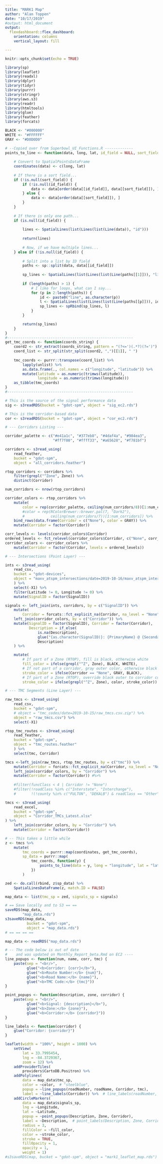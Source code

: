 ```yaml
---
title: "MARK1 Map"
author: "Alan Toppen"
date: "10/17/2019"
#output: html_document
output: 
  flexdashboard::flex_dashboard:
    orientation: columns
    vertical_layout: fill

---
```


```r
knitr::opts_chunk$set(echo = TRUE)

library(sp)
library(leaflet)
library(readxl)
library(dplyr)
library(tidyr)
library(purrr)
library(stringr)
library(aws.s3)
library(readr)
library(htmltools)
library(glue)
library(feather)
library(forcats)

BLACK <- "#000000"
WHITE <- "#FFFFFF"
GRAY <- "#D0D0D0"

# --Copied over from Superbowl_UI_Functions.R -------------
points_to_line <- function(data, long, lat, id_field = NULL, sort_field = NULL) {
    
    # Convert to SpatialPointsDataFrame
    coordinates(data) <- c(long, lat)
    
    # If there is a sort field...
    if (!is.null(sort_field)) {
        if (!is.null(id_field)) {
            data <- data[order(data[[id_field]], data[[sort_field]]), ]
        } else {
            data <- data[order(data[[sort_field]]), ]
        }
    }
    
    # If there is only one path...
    if (is.null(id_field)) {
        
        lines <- SpatialLines(list(Lines(list(Line(data)), "id")))
        
        return(lines)
        
        # Now, if we have multiple lines...
    } else if (!is.null(id_field)) {  
        
        # Split into a list by ID field
        paths <- sp::split(data, data[[id_field]])
        
        sp_lines <- SpatialLines(list(Lines(list(Line(paths[[1]])), "line1")))
        
        if (length(paths) > 1) {
            # I like for loops, what can I say...
            for (p in 2:length(paths)) {
                id <- paste0("line", as.character(p))
                l <- SpatialLines(list(Lines(list(Line(paths[[p]])), id)))
                sp_lines <- spRbind(sp_lines, l)
            }
        }

        return(sp_lines)
    }
}
#----------------------------------------------------------
get_tmc_coords <- function(coords_string) {
    coord2 <- str_extract(coords_string, pattern = "(?<=')(.*?)(?=')")
    coord_list <- str_split(str_split(coord2, ",")[[1]], " ")
    
    tmc_coords <- purrr::transpose(coord_list) %>%
        lapply(unlist) %>%
        as.data.frame(., col.names = c("longitude", "latitude")) %>%
        mutate(latitude = as.numeric(trimws(latitude)),
               longitude = as.numeric(trimws(longitude)))
    as_tibble(tmc_coords)
}
#----------------------------------------------------------
```


```r

# This is the source of the signal performance data
sig <- s3readRDS(bucket = "gdot-spm", object = "sig_ec2.rds")

# This is the corridor-based data
cor <- s3readRDS(bucket = "gdot-spm", object = "cor_ec2.rds")
```


```r

# --- Corridors Listing ---

corridor_palette <- c("#e41a1c", "#377eb8", "#4daf4a", "#984ea3", 
                      "#ff7f00", "#ffff33", "#a65628", "#f781bf")

corridors <- s3read_using(
    read_feather,
    bucket = "gdot-spm",
    object = "all_corridors.feather")

rtop_corridors <- corridors %>% 
    filter(grepl("^Zone", Zone)) %>%
    distinct(Corridor)

num_corridors <- nrow(rtop_corridors)

corridor_colors <- rtop_corridors %>% 
    mutate(
        color = rep(corridor_palette, ceiling(num_corridors/8))[1:num_corridors]) %>%
        #color = rep(RColorBrewer::brewer.pal(7, "Dark2"),
        #            ceiling(num_corridors/7))[1:num_corridors]) %>%
    bind_rows(data.frame(Corridor = c("None"), color = GRAY)) %>%
    mutate(Corridor = factor(Corridor))

corr_levels <- levels(corridor_colors$Corridor)
ordered_levels <- fct_relevel(corridor_colors$Corridor, c("None", corr_levels[corr_levels != "None"]))
corridor_colors <- corridor_colors %>% 
    mutate(Corridor = factor(Corridor, levels = ordered_levels))
```

```r

# --- Intersections (Point Layer) ---

ints <- s3read_using(
    read_csv, 
    bucket = "gdot-devices", 
    object = "maxv_atspm_intersections/date=2019-10-16/maxv_atspm_intersections.csv"
    ) %>% 
    select(-X1) %>%
    filter(Latitude != 0, Longitude != 0) %>% 
    mutate(SignalID = factor(SignalID))

signals <- left_join(ints, corridors, by = c("SignalID")) %>%
    mutate(
        Corridor = forcats::fct_explicit_na(Corridor, na_level = "None")) %>%
    left_join(corridor_colors, by = c("Corridor")) %>%
    mutate(SignalID = factor(SignalID), Corridor = factor(Corridor),
           Description = if_else(
               is.na(Description), 
               glue("{as.character(SignalID)}: {PrimaryName} @ {SecondaryName}"), 
               Description)
    ) %>%

    mutate(
        # If part of a Zone (RTOP), fill is black, otherwise white
        fill_color = ifelse(grepl("^Z", Zone), BLACK, WHITE),
        # If not part of a corridor, gray outer color, otherwise black
        stroke_color = ifelse(Corridor == "None", GRAY, BLACK),
        # If part of a Zone (RTOP), override black outer to corridor color
        stroke_color = ifelse(grepl("^Z", Zone), color, stroke_color))
```

```r

# --- TMC Segments (Line Layer) ---

raw_tmcs <- s3read_using(
    read_csv, 
    bucket = "gdot-spm", 
    # object = "tmc_codes/date=2019-10-15/raw_tmcs.csv.zip") %>%
    object = "raw_tmcs.csv") %>%
    select(-X1)

rtop_tmc_routes <- s3read_using(
    read_feather, 
    bucket = "gdot-spm", 
    object = "tmc_routes.feather"
    ) %>% 
    select(tmc, Corridor)

tmcs <-left_join(raw_tmcs, rtop_tmc_routes, by = c("tmc")) %>%
    mutate(Corridor = forcats::fct_explicit_na(Corridor, na_level = "None")) %>% 
    left_join(corridor_colors, by = "Corridor") %>%
    mutate(Corridor = factor(Corridor)) #%>%
    
    #filter(funcClass < 4 | Corridor != "None")
    #filter(!roadClass %in% c("Interstate", "Interchange"), 
    #       !(!county %in% c("FULTON", "DEKALB") & roadClass == "Other"))
```

```r
tmcs <- s3read_using(
    read_excel,
    bucket = "gdot-spm",
    object = "Corridor_TMCs_Latest.xlsx"
) %>%
    left_join(corridor_colors, by = "Corridor") %>%
    mutate(Corridor = factor(Corridor))
```

```r

# -- This takes a little while
z <- tmcs %>% 
    mutate(
        tmc_coords = purrr::map(coordinates, get_tmc_coords),
        sp_data = purrr::map(
            tmc_coords, function(y) {
                points_to_line(data = y, long = "longitude", lat = "latitude")
            })
        )

zed <- do.call(rbind, z$sp_data) %>%
    SpatialLinesDataFrame(z, match.ID = FALSE)

map_data <- list(tmc_sp = zed, signals_sp = signals)

# == Save locally and to S3 == ==
saveRDS(map_data,
        "map_data.rds")
s3saveRDS(map_data,
          bucket = "gdot-spm",
          object = "map_data.rds")
# == == == ==
```

```r
map_data <- readRDS("map_data.rds")
```


```r

# -- The code below is out of date 
#    and was updated on Monthly_Report_beta.Rmd on EC2 ----
line_popups <- function(num, name, corr, tmc) {
    paste(sep = "<br/>", 
          glue("<b>Corridor: {corr}</b>"), 
          glue("<b>Route Number:</b> {num}"),
          glue("<b>Road Name:</b> {name}"),
          glue("<b>TMC Code:</b> {tmc}"))
}

point_popups <- function(description, zone, corridor) {
    paste(sep = "<br/>", 
          glue("<b>Signal: {description}</b>"), 
          glue("<b>Zone:</b> {zone}"),
          glue("<b>Corridor:</b> {corridor}"))
}

line_labels <- function(corridor) {
    glue("Corridor: {corridor}")
}

leaflet(width = "100%", height = 1000) %>% 
    setView(
        lat = 33.7995454, 
        lng = -84.3729367, 
        zoom = 12) %>%
    addProviderTiles(
        providers$CartoDB.Positron) %>% 
    addPolylines(
        data = map_data$tmc_sp, 
        color = ~color,  # "steelblue",
        popup = ~line_popups(roadNumber, roadName, Corridor, tmc),
        label = ~line_labels(Corridor)) %>%  # line_labels(roadNumber, roadName, Corridor, tmc)) 
    addCircleMarkers(
        data = map_data$signals_sp,
        lng = ~Longitude,
        lat = ~Latitude,
        popup = ~point_popups(Description, Zone, Corridor),
        label = ~Description,  # point_labels(Description, Zone, Corridor),
        radius = 3,
        fillColor = ~fill_color,
        color = ~stroke_color,
        stroke = TRUE,
        fillOpacity = 1,
        opacity = 1,
        weight = 1)
#s3saveRDS(map, bucket = "gdot-spm", object = "mark1_leaflet_map.rds")
```
